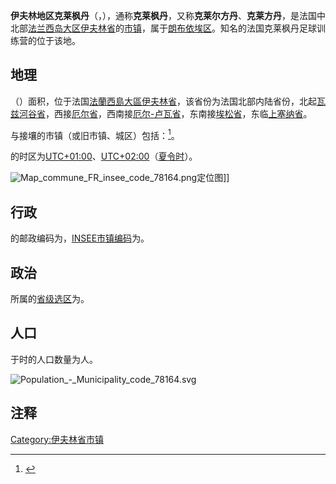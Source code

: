 {{noteTA|G1=法国地名}}
{{Infobox French commune
|name                   = 伊夫林地区克莱枫丹
|native name            = Clairefontaine-en-Yvelines
|image                  = Clairefontaine-en-Yvelines Mairie.JPG
|caption                = 市政厅
|arrondissement         = [[朗布依埃区|朗布依埃区]]
}}
'''伊夫林地区克莱枫丹'''{{NoteTag|法语中，“en-Yvelines”有“在伊夫林省”和“在伊夫林地区”两个意思，但是伊夫林省建于1968年，“伊夫林省”一名最早于1964年的法令中确定<ref>{{Citation|title=Loi n° 64-707 du 10 juillet 1964 portant réorganisation de la région parisienne|url=https://www.legifrance.gouv.fr/affichTexte.do?cidTexte=JORFTEXT000000319965&categorieLien=cid|accessdate=2020-03-21|archive-date=2017-07-07|archive-url=https://web.archive.org/web/20170707074647/https://www.legifrance.gouv.fr/affichTexte.do?cidTexte=JORFTEXT000000319965&categorieLien=cid|dead-url=no}}</ref>，而该市镇名中的“en-Yvelines”则是在1961年添加的<ref>{{Cite web|title=Clairefontaine-en-Yvelines - Notice Communale|url=http://cassini.ehess.fr/cassini/fr/html/fiche.php?select_resultat=9570|accessdate=2020-03-21|work=cassini.ehess.fr|archive-date=2016-03-03|archive-url=https://web.archive.org/web/20160303202121/http://cassini.ehess.fr/cassini/fr/html/fiche.php?select_resultat=9570|dead-url=no}}</ref>，故此处的“en-Yvelines”指的是“在伊夫林地区”。另外，Clairefontaine在《世界地名翻译大辞典》和《世界地名译名词典》中的译名为“克莱尔方丹”，但该地的通行译名为“克莱枫丹”，故此处采用通行译名。}}（{{lang-fr|Clairefontaine-en-Yvelines}}，{{IPA-fr|klɛʁfɔ̃tɛn ɑ̃.n‿ivlin|-|LL-Q150 (fra)-Jules78120-Clairefontaine-en-Yvelines.wav}}），通称'''克莱枫丹'''，又称'''克莱尔方丹'''、'''克莱方丹'''，是法国中北部[[法兰西岛大区|法兰西岛大区]][[伊夫林省|伊夫林省]]的[[市镇_(法国)|市镇]]，属于[[朗布依埃区|朗布依埃区]]。知名的法国克莱枫丹足球训练营的位于该地。

== 地理 ==
{{PAGENAMEBASE}}（{{wikidata|property|linked|P625}}）面积{{wikidata|properties|P2046}}，位于法国[[法蘭西島大區|法蘭西島大區]][[伊夫林省|伊夫林省]]，该省份为法国北部内陆省份，北起[[瓦兹河谷省|瓦兹河谷省]]，西接[[厄尔省|厄尔省]]，西南接[[厄尔-卢瓦省|厄尔-卢瓦省]]，东南接[[埃松省|埃松省]]，东临[[上塞纳省|上塞纳省]]。

与{{PAGENAMEBASE}}接壤的市镇（或旧市镇、城区）包括：{{Wikidata|properties|linked|P47}}<ref name="geo">{{Cite web|url=https://www.geoportail.gouv.fr/carte|title=Carte|accessdate=2020-03-22|author=Géoportail|language=fr|publisher=Géoportail|archive-date=2017-01-29|archive-url=https://web.archive.org/web/20170129154129/https://www.geoportail.gouv.fr/carte/|dead-url=no}}</ref>。

{{PAGENAMEBASE}}的时区为[[UTC+01:00|UTC+01:00]]、[[UTC+02:00|UTC+02:00]]（[[夏时制|夏令时]]）。

[[File:Map_commune_FR_insee_code_78164.png|thumb]]定位图]]{{Clear|left}}
== 行政 ==
{{PAGENAMEBASE}}的邮政编码为{{wikidata|properties|P281}}，[[法国国家统计与经济研究所|INSEE市镇编码]]为{{wikidata|properties|P374}}。

== 政治 ==
{{PAGENAMEBASE}}所属的[[縣_(法國)|省级选区]]为{{WikidataLink|{{wikidata|properties|raw|best||P7938}}}}。

== 人口 ==
{{PAGENAMEBASE}}于{{wikidata|qualifier|P1082|P585}}时的人口数量为{{wikidata|property|raw|P1082}}人。

[[File:Population_-_Municipality_code_78164.svg|thumb]]{{Clear|left}}
== 注释 ==
{{noteFoot}}

{{Commons category|Clairefontaine-en-Yvelines}}
{{DEFAULTSORT:Clairefontaineenyvelines}}
{{伊夫林省市镇}}
[[Category:伊夫林省市镇|Category:伊夫林省市镇]]